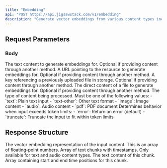 ```yaml
---
title: "Embedding"
api: "POST https://api.jigsawstack.com/v1/embedding"
description: "Generate vector embeddings from various content types including text, images, audio, and PDF files."
---
```


## Request Parameters

### Body

<ParamField body="text" type="string">
  The text content to generate embeddings for. Optional if providing content through another method.
</ParamField>

<ParamField body="url" type="string">
  A URL pointing to the resource to generate embeddings for. Optional if providing content through another method.
</ParamField>

<ParamField body="file_store_key" type="string">
  A key referencing a previously uploaded file in storage. Optional if providing content through another method.
</ParamField>

<ParamField body="file_content" type="any">
  The direct content of a file to generate embeddings for. Optional if providing content through another method.
</ParamField>

<ParamField body="type" type="string" required>
  The type of content being processed. Must be one of the following values:
  - `text`: Plain text input
  - `text-other`: Other text format
  - `image`: Image content
  - `audio`: Audio content
  - `pdf`: PDF document
</ParamField>

<ParamField body="token_overflow_mode" type="string" default="error">
  Determines behavior when input exceeds token limits:
  - `error`: Return an error (default)
  - `truncate`: Truncate the input to fit within token limits
</ParamField>

<Snippet file="header.mdx" />

## Response Structure

<BasicResponse />

<ResponseField name="embedding" type="number[]">
  The vector embedding representation of the input content. This is an array of floating-point numbers.
</ResponseField>

<ResponseField name="chunks" type="array">
  Array of text chunks with timestamps. Only available for text and audio content types.
  <Expandable title="Chunk Object">
    <ResponseField name="text" type="string">
      The text content of this chunk.
    </ResponseField>
    <ResponseField name="timestamp" type="array[number]">
      Array containing start and end time positions for this chunk.
    </ResponseField>
  </Expandable>
</ResponseField>

<EmbeddingSnippet />